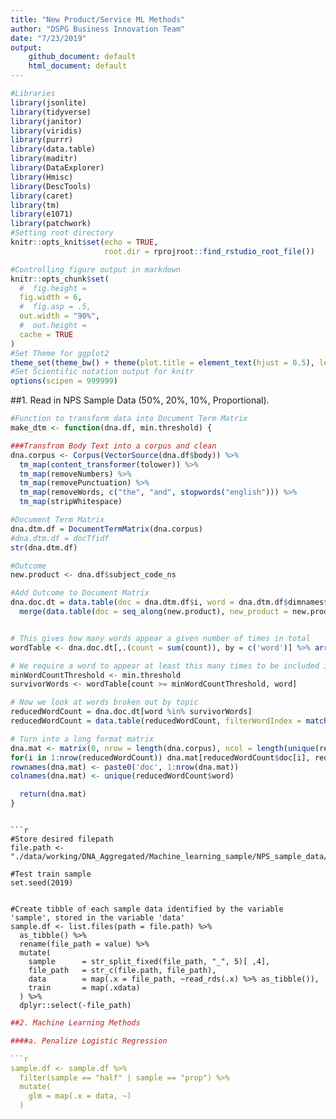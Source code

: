 ```yaml
---
title: "New Product/Service ML Methods"
author: "DSPG Business Innovation Team"
date: "7/23/2019"
output:
    github_document: default
    html_document: default
---
```

  
```r
#Libraries
library(jsonlite)
library(tidyverse)
library(janitor)
library(viridis)
library(purrr)
library(data.table)
library(maditr)
library(DataExplorer)
library(Hmisc)
library(DescTools)
library(caret)
library(tm)
library(e1071)
library(patchwork)
#Setting root directory
knitr::opts_knit$set(echo = TRUE,
                     root.dir = rprojroot::find_rstudio_root_file())

#Controlling figure output in markdown
knitr::opts_chunk$set(
  #  fig.height =   
  fig.width = 6,
  #  fig.asp = .5,
  out.width = "90%",
  #  out.height = 
  cache = TRUE
)
#Set Theme for ggplot2
theme_set(theme_bw() + theme(plot.title = element_text(hjust = 0.5), legend.position = "bottom"))
#Set Scientific notation output for knitr
options(scipen = 999999)
```


##1. Read in NPS Sample Data (50%, 20%, 10%, Proportional).  


```r
#Function to transform data into Document Term Matrix
make_dtm <- function(dna.df, min.threshold) { 

###Transfrom Body Text into a corpus and clean
dna.corpus <- Corpus(VectorSource(dna.df$body)) %>%
  tm_map(content_transformer(tolower)) %>%
  tm_map(removeNumbers) %>%
  tm_map(removePunctuation) %>%
  tm_map(removeWords, c("the", "and", stopwords("english"))) %>%
  tm_map(stripWhitespace)

#Document Term Matrix
dna.dtm.df = DocumentTermMatrix(dna.corpus)
#dna.dtm.df = docTfidf
str(dna.dtm.df)

#Outcome
new.product <- dna.df$subject_code_ns

#Add Outcome to Document Matrix
dna.doc.dt = data.table(doc = dna.dtm.df$i, word = dna.dtm.df$dimnames$Terms[dna.dtm.df$j], count = dna.dtm.df$v) %>%
  merge(data.table(doc = seq_along(new.product), new_product = new.product))


# This gives how many words appear a given number of times in total
wordTable <- dna.doc.dt[,.(count = sum(count)), by = c('word')] %>% arrange(-count) %>% data.table

# We require a word to appear at least this many times to be included in the analysis
minWordCountThreshold <- min.threshold
survivorWords <- wordTable[count >= minWordCountThreshold, word]

# Now we look at words broken out by topic
reducedWordCount = dna.doc.dt[word %in% survivorWords]
reducedWordCount = data.table(reducedWordCount, filterWordIndex = match(reducedWordCount$word, unique(reducedWordCount$word)))

# Turn into a long format matrix
dna.mat <- matrix(0, nrow = length(dna.corpus), ncol = length(unique(reducedWordCount$word)))
for(i in 1:nrow(reducedWordCount)) dna.mat[reducedWordCount$doc[i], reducedWordCount$filterWordIndex[i]] = reducedWordCount$count[i]
rownames(dna.mat) <- paste0('doc', 1:nrow(dna.mat))
colnames(dna.mat) <- unique(reducedWordCount$word)

  return(dna.mat)
}
```


```

```r
#Store desired filepath
file.path <- "./data/working/DNA_Aggregated/Machine_learning_sample/NPS_sample_data/"

#Test train sample
set.seed(2019)


#Create tibble of each sample data identified by the variable 'sample', stored in the variable 'data'
sample.df <- list.files(path = file.path) %>%
  as_tibble() %>%
  rename(file_path = value) %>%
  mutate(
    sample      = str_split_fixed(file_path, "_", 5)[ ,4],
    file_path   = str_c(file.path, file_path),
    data        = map(.x = file_path, ~read_rds(.x) %>% as_tibble()),
    train       = map(.xdata)
  ) %>%
  dplyr::select(-file_path)

```



```r
##2. Machine Learning Methods  

####a. Penalize Logistic Regression  

```r
sample.df <- sample.df %>%
  filter(sample == "half" | sample == "prop") %>%
  mutate(
    glm = map(.x = data, ~)
  )


```
